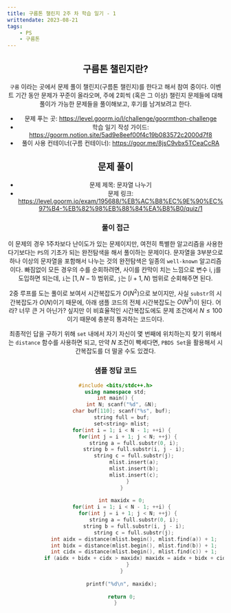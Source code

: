 ```yaml
---
title: 구름톤 챌린지 2주 차 학습 일기 - 1
writtendate: 2023-08-21
tags:
    - PS
    - 구름톤
---
```


<Header />

## 구름톤 챌린지란?

`구름` 이라는 곳에서 문제 풀이 챌린지(구름톤 챌린지)를 한다고 해서 참여 중이다. 이벤트 기간 동안 문제가 꾸준이 올라오며, 주에 2회씩 (혹은 그 이상) 챌린지 문제들에 대해 풀이가 가능한 문제들을 풀이해보고, 후기를 남겨보려고 한다.

- 문제 푸는 곳: https://level.goorm.io/l/challenge/goormthon-challenge
- 학습 일기 작성 가이드: https://goorm.notion.site/5ad9e8eef00f4c19b083572c2000d7f8
- 풀이 사용 컨테이너(구름 컨테이너): https://goor.me/8jsC9vbx5TCeaCcRA

## 문제 풀이

- 문제 제목: 문자열 나누기
- 문제 링크: https://level.goorm.io/exam/195688/%EB%AC%B8%EC%9E%90%EC%97%B4-%EB%82%98%EB%88%84%EA%B8%B0/quiz/1

### 풀이 접근

이 문제의 경우 1주차보다 난이도가 있는 문제이지만, 여전히 특별한 알고리즘을 사용한다기보다는 `PS`의 기초가 되는 완전탐색을 해서 풀이하는 문제이다. 문자열을 3부분으로 하나 이상의 문자열을 포함해서 나누는 것의 완전탐색은 일종의 `well-known` 알고리즘이다. 빠짐없이 모든 경우의 수를 순회하려면, 사이를 칸막이 치는 느낌으로 변수 i, j를 도입하면 되는데, `i`는 $[1, N - 1)$ 범위로, `j`는 $[i + 1, N)$ 범위로 순회해주면 된다.

2중 루프를 도는 풀이로 보여서 시간복잡도가 $O(N^2)$으로 보이지만, 사실 `substr`의 시간복잡도가 $O(N)$이기 때문에, 아래 샘플 코드의 전체 시간복잡도는 $O(N^3)$이 된다. 어라? 너무 큰 거 아닌가? 싶지만 이 비효율적인 시간복잡도에도 문제 조건에서 $N \leq 100$ 이기 때문에 충분히 통과하는 코드이다.

최종적인 답을 구하기 위해 `set` 내에서 자기 자신이 몇 번째에 위치하는지 찾기 위해서는 `distance` 함수를 사용하면 되고, 만약 $N$ 조건이 빡세다면, `PBDS Set`을 활용해서 시간복잡도를 더 떨굴 수도 있겠다.

### 샘플 정답 코드

```cpp
#include <bits/stdc++.h>
using namespace std;
int main() {
	int N; scanf("%d", &N);
	char buf[110]; scanf("%s", buf);
	string full = buf;
    set<string> mlist;
    for(int i = 1; i < N - 1; ++i) {
        for(int j = i + 1; j < N; ++j) {
            string a = full.substr(0, i);
            string b = full.substr(i, j - i);
            string c = full.substr(j);
            mlist.insert(a);
            mlist.insert(b);
            mlist.insert(c);
        }
    }
    
    int maxidx = 0;
    for(int i = 1; i < N - 1; ++i) {
        for(int j = i + 1; j < N; ++j) {
            string a = full.substr(0, i);
            string b = full.substr(i, j - i);
            string c = full.substr(j);
            int aidx = distance(mlist.begin(), mlist.find(a)) + 1;
            int bidx = distance(mlist.begin(), mlist.find(b)) + 1;
            int cidx = distance(mlist.begin(), mlist.find(c)) + 1;
            if (aidx + bidx + cidx > maxidx) maxidx = aidx + bidx + cidx;
        }
    }
	
    printf("%d\n", maxidx);
    
	return 0;
}
```

<TagList />
<Comment />
